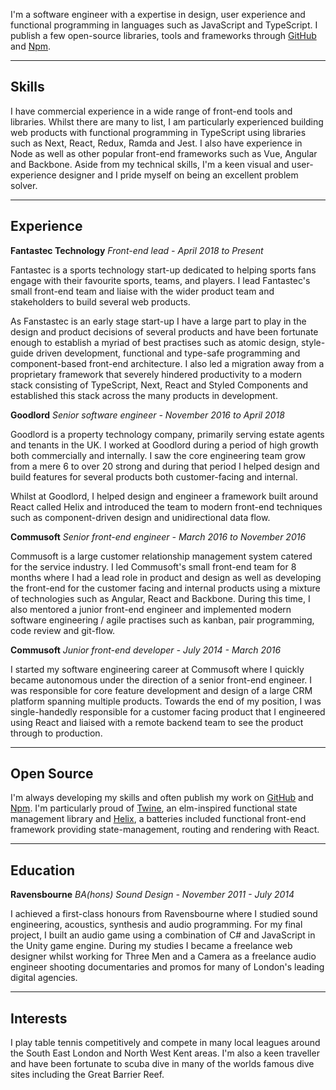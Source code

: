 I'm a software engineer with a expertise in design, user experience and functional programming in languages such as JavaScript and TypeScript. I publish a few open-source libraries, tools and frameworks through [GitHub](https://github.com/josephluck) and [Npm](https://www.npmjs.com/~josephluck).

---

## Skills

I have commercial experience in a wide range of front-end tools and libraries. Whilst there are many to list, I am particularly experienced building web products with functional programming in TypeScript using libraries such as Next, React, Redux, Ramda and Jest. I also have experience in Node as well as other popular front-end frameworks such as Vue, Angular and Backbone. Aside from my technical skills, I'm a keen visual and user-experience designer and I pride myself on being an excellent problem solver.

---

## Experience

**Fantastec Technology** _Front-end lead - April 2018 to Present_

Fantastec is a sports technology start-up dedicated to helping sports fans engage with their favourite sports, teams, and players. I lead Fantastec's small front-end team and liaise with the wider product team and stakeholders to build several web products.

As Fanstastec is an early stage start-up I have a large part to play in the design and product decisions of several products and have been fortunate enough to establish a myriad of best practises such as atomic design, style-guide driven development, functional and type-safe programming and component-based front-end architecture. I also led a migration away from a proprietary framework that severely hindered productivity to a modern stack consisting of TypeScript, Next, React and Styled Components and established this stack across the many products in development.

**Goodlord** _Senior software engineer - November 2016 to April 2018_

Goodlord is a property technology company, primarily serving estate agents and tenants in the UK. I worked at Goodlord during a period of high growth both commercially and internally. I saw the core engineering team grow from a mere 6 to over 20 strong and during that period I helped design and build features for several products both customer-facing and internal.

Whilst at Goodlord, I helped design and engineer a framework built around React called Helix and introduced the team to modern front-end techniques such as component-driven design and unidirectional data flow.

**Commusoft** _Senior front-end engineer - March 2016 to November 2016_

Commusoft is a large customer relationship management system catered for the service industry. I led Commusoft's small front-end team for 8 months where I had a lead role in product and design as well as developing the front-end for the customer facing and internal products using a mixture of technologies such as Angular, React and Backbone. During this time, I also mentored a junior front-end engineer and implemented modern software engineering / agile practises such as kanban, pair programming, code review and git-flow.

**Commusoft** _Junior front-end developer - July 2014 - March 2016_

I started my software engineering career at Commusoft where I quickly became autonomous under the direction of a senior front-end engineer. I was responsible for core feature development and design of a large CRM platform spanning multiple products. Towards the end of my position, I was single-handedly responsible for a customer facing product that I engineered using React and liaised with a remote backend team to see the product through to production.

---

## Open Source

I'm always developing my skills and often publish my work on [GitHub](https://github.com/josephluck) and [Npm](https://npmjs.com/~josephluck). I'm particularly proud of [Twine](https://github.com/josephluck/twine), an elm-inspired functional state management library and [Helix](https://github.com/josephluck/helix), a batteries included functional front-end framework providing state-management, routing and rendering with React.

---

## Education

**Ravensbourne** _BA(hons) Sound Design - November 2011 - July 2014_

I achieved a first-class honours from Ravensbourne where I studied sound engineering, acoustics, synthesis and audio programming. For my final project, I built an audio game using a combination of C# and JavaScript in the Unity game engine. During my studies I became a freelance web designer whilst working for Three Men and a Camera as a freelance audio engineer shooting documentaries and promos for many of London's leading digital agencies.

---

## Interests

I play table tennis competitively and compete in many local leagues around the South East London and North West Kent areas. I'm also a keen traveller and have been fortunate to scuba dive in many of the worlds famous dive sites including the Great Barrier Reef.
